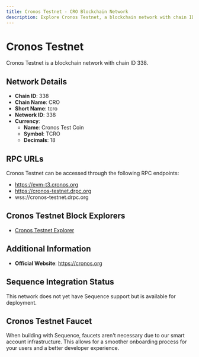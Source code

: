```yaml
--- 
title: Cronos Testnet - CRO Blockchain Network
description: Explore Cronos Testnet, a blockchain network with chain ID 338. Learn about its native currency, Cronos Test Coin, and how to interact with the network.
---
```


# Cronos Testnet

Cronos Testnet is a blockchain network with chain ID 338.

## Network Details

- **Chain ID**: 338
- **Chain Name**: CRO
- **Short Name**: tcro
- **Network ID**: 338
- **Currency**: 
  - **Name**: Cronos Test Coin
  - **Symbol**: TCRO
  - **Decimals**: 18

## RPC URLs

Cronos Testnet can be accessed through the following RPC endpoints:

- https://evm-t3.cronos.org
- https://cronos-testnet.drpc.org
- wss://cronos-testnet.drpc.org

## Cronos Testnet Block Explorers

- [Cronos Testnet Explorer](https://explorer.cronos.org/testnet)

## Additional Information

- **Official Website**: https://cronos.org

## Sequence Integration Status

This network does not yet have Sequence support but is available for deployment.

## Cronos Testnet Faucet

When building with Sequence, faucets aren't necessary due to our smart account infrastructure. This allows for a smoother onboarding process for your users and a better developer experience.
